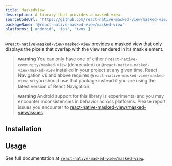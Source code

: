 ```yaml
---
title: MaskedView
description: A library that provides a masked view.
sourceCodeUrl: 'https://github.com/react-native-masked-view/masked-view'
packageName: '@react-native-masked-view/masked-view'
platforms: ['android', 'ios', 'tvos']
---
```



`@react-native-masked-view/masked-view` provides a masked view that only displays the pixels that overlap with the view rendered in its mask element.

> **warning** You can only have one of either `@react-native-community/masked-view` (deprecated) or `@react-native-masked-view/masked-view` installed in your project at any given time. React Navigation v6 and above requires `@react-native-masked-view/masked-view`, so you should use that package instead if you are using the latest version of React Navigation.

> **warning** Android support for this library is experimental and you may encounter inconsistencies in behavior across platforms. Please report issues you encounter to [react-native-masked-view/masked-view/issues](https://github.com/react-native-masked-view/masked-view).

<PlatformsSection android emulator ios simulator />

## Installation

<APIInstallSection href="https://github.com/react-native-masked-view/masked-view#getting-started" />

## Usage

See full documentation at [`react-native-masked-view/masked-view`](https://github.com/react-native-masked-view/masked-view).
